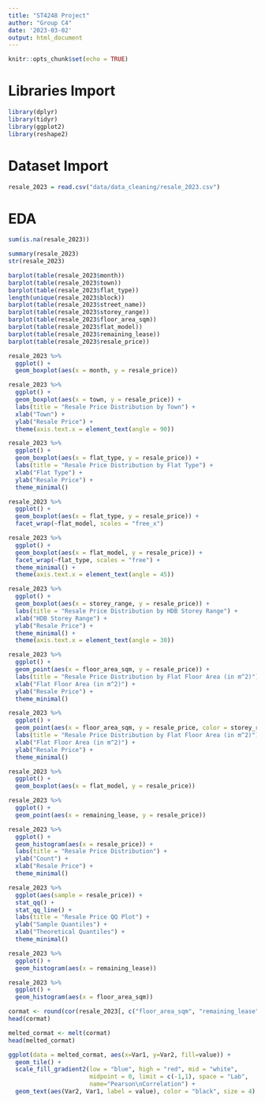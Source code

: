 ```yaml
---
title: "ST4248 Project"
author: "Group C4"
date: '2023-03-02'
output: html_document
---
```


```r
knitr::opts_chunk$set(echo = TRUE)
```

# Libraries Import

```r
library(dplyr)
library(tidyr)
library(ggplot2)
library(reshape2)
```

# Dataset Import

```r
resale_2023 = read.csv("data/data_cleaning/resale_2023.csv")
```

# EDA

```r
sum(is.na(resale_2023))
```

```r
summary(resale_2023)
str(resale_2023)
```

```r
barplot(table(resale_2023$month))
barplot(table(resale_2023$town))
barplot(table(resale_2023$flat_type))
length(unique(resale_2023$block))
barplot(table(resale_2023$street_name))
barplot(table(resale_2023$storey_range))
barplot(table(resale_2023$floor_area_sqm))
barplot(table(resale_2023$flat_model))
barplot(table(resale_2023$remaining_lease))
barplot(table(resale_2023$resale_price))
```

```r
resale_2023 %>% 
  ggplot() +
  geom_boxplot(aes(x = month, y = resale_price))

resale_2023 %>% 
  ggplot() +
  geom_boxplot(aes(x = town, y = resale_price)) +
  labs(title = "Resale Price Distribution by Town") +
  xlab("Town") +
  ylab("Resale Price") +
  theme(axis.text.x = element_text(angle = 90))

resale_2023 %>% 
  ggplot() +
  geom_boxplot(aes(x = flat_type, y = resale_price)) +
  labs(title = "Resale Price Distribution by Flat Type") +
  xlab("Flat Type") +
  ylab("Resale Price") +
  theme_minimal()

resale_2023 %>% 
  ggplot() +
  geom_boxplot(aes(x = flat_type, y = resale_price)) +
  facet_wrap(~flat_model, scales = "free_x")
```

```r
resale_2023 %>% 
  ggplot() +
  geom_boxplot(aes(x = flat_model, y = resale_price)) +
  facet_wrap(~flat_type, scales = "free") +
  theme_minimal() +
  theme(axis.text.x = element_text(angle = 45))
```

```r
resale_2023 %>% 
  ggplot() +
  geom_boxplot(aes(x = storey_range, y = resale_price)) +
  labs(title = "Resale Price Distribution by HDB Storey Range") +
  xlab("HDB Storey Range") +
  ylab("Resale Price") +
  theme_minimal() +
  theme(axis.text.x = element_text(angle = 30))

resale_2023 %>% 
  ggplot() +
  geom_point(aes(x = floor_area_sqm, y = resale_price)) +
  labs(title = "Resale Price Distribution by Flat Floor Area (in m^2)") +
  xlab("Flat Floor Area (in m^2)") +
  ylab("Resale Price") +
  theme_minimal()

resale_2023 %>% 
  ggplot() +
  geom_point(aes(x = floor_area_sqm, y = resale_price, color = storey_range)) +
  labs(title = "Resale Price Distribution by Flat Floor Area (in m^2)") +
  xlab("Flat Floor Area (in m^2)") +
  ylab("Resale Price") +
  theme_minimal()

resale_2023 %>% 
  ggplot() +
  geom_boxplot(aes(x = flat_model, y = resale_price))

resale_2023 %>% 
  ggplot() +
  geom_point(aes(x = remaining_lease, y = resale_price))

resale_2023 %>%
  ggplot() +
  geom_histogram(aes(x = resale_price)) +
  labs(title = "Resale Price Distribution") +
  ylab("Count") +
  xlab("Resale Price") +
  theme_minimal()

resale_2023 %>%
  ggplot(aes(sample = resale_price)) +
  stat_qq() +
  stat_qq_line() +
  labs(title = "Resale Price QQ Plot") +
  ylab("Sample Quantiles") +
  xlab("Theoretical Quantiles") +
  theme_minimal()

resale_2023 %>%
  ggplot() +
  geom_histogram(aes(x = remaining_lease))

resale_2023 %>%
  ggplot() +
  geom_histogram(aes(x = floor_area_sqm))
```

```r
cormat <- round(cor(resale_2023[, c("floor_area_sqm", "remaining_lease", "resale_price")]),2)
head(cormat)

melted_cormat <- melt(cormat)
head(melted_cormat)

ggplot(data = melted_cormat, aes(x=Var1, y=Var2, fill=value)) + 
  geom_tile() +
  scale_fill_gradient2(low = "blue", high = "red", mid = "white", 
                       midpoint = 0, limit = c(-1,1), space = "Lab", 
                       name="Pearson\nCorrelation") +
  geom_text(aes(Var2, Var1, label = value), color = "black", size = 4)
```